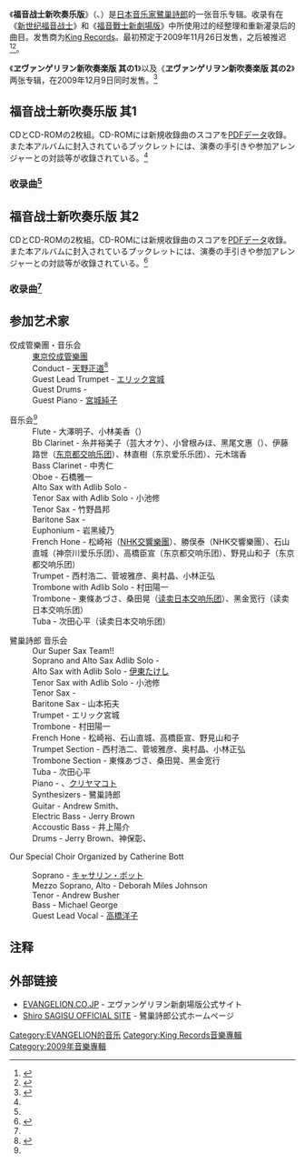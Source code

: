{{roughtranslation|time=2019-03-05T03:48:33+00:00}}
{{Translating|[[:ja:ヱヴァンゲリヲン新吹奏楽版|:ja:ヱヴァンゲリヲン新吹奏楽版]]||time=2019-05-24T09:15:53+00:00}}
《'''福音战士新吹奏乐版'''》（{{lang-ja|ヱヴァンゲリヲン新吹奏楽版}}、{{lang-en|EVANGELION WIND SYMPHONY}}）是[[日本|日本]][[音乐家|音乐家]][[鷺巢詩郎|鷺巢詩郎]]的一张音乐专辑。收录有在《[[新世纪福音战士|新世纪福音战士]]》和《[[福音戰士新劇場版|福音戰士新劇場版]]》中所使用过的经整理和重新灌录后的曲目。发售商为[[King_Records|King Records]]。最初预定于2009年11月26日发售，之后被推迟<ref name="release">{{cite news | url=http://news.livedoor.com/article/detail/4362932/ | title=「ヱヴァ」楽曲が吹奏楽に！「ヱヴァンゲリヲン新吹奏楽版」発売決定 | date=2009年9月25日 | agency=[[ライブドアニュース|ライブドアニュース]] | accessdate=2013-10-11 | author=映画.com | archive-date=2018-06-28 | archive-url=https://web.archive.org/web/20180628044403/http://news.livedoor.com/article/detail/4362932/ | dead-url=no }}</ref><ref>{{cite web | url=http://eva2.0.b-ch.com/blog/2_0/archives/220 新吹奏楽版、発売日の情報など | title=ヱヴァンゲリヲン新劇場版ブログ：破ブログ | date=2009-11-19 | accessdate=2013-10-11 | author=Khara | archive-date=2019-03-06 | archive-url=https://web.archive.org/web/20190306042949/http://eva2.0.b-ch.com/blog/2_0/archives/220 | dead-url=no }}</ref>。

《'''ヱヴァンゲリヲン新吹奏楽版 其の1'''》以及《'''ヱヴァンゲリヲン新吹奏楽版 其の2'''》两张专辑，在2009年12月9日同时发售。<ref name="ON SALE">{{cite news | url=http://woman.infoseek.co.jp/news/entertainment/listenjapan_28366 | title=“全曲分”のスコア收錄！『ヱヴァンゲリヲン新吹奏楽版』2タイトルが12月9日発売！ | date=2009-11-18 | accessdate=2013-10-11 | deadurl=yes | archiveurl=https://web.archive.org/web/20150611004301/http://woman.infoseek.co.jp/news/entertainment/listenjapan_28366 | archivedate=2015-06-11 }}</ref>

== 福音战士新吹奏乐版 其1 ==
{{Infobox Album
| Name           = ヱヴァンゲリヲン新吹奏楽版 其の1
| Type           = Soundtrack
| Artist         = [[鷺巢詩郎|鷺巢詩郎]]
| Cover         =KIZC-41~2.jpg
| Released       = 2009年12月9日
| Recorded       = 
| Genre          = [[原声音乐|动漫原声]]
| Length         = 42分
| Label          = [[King_Records|King Records]]
| Producer       = 鷺巢詩郎
| Reviews        = 
| Chart position =
| Certification  =
| Last album     = [[ヱヴァンゲリヲン新劇場版:破_オリジナルサウンドトラック|ヱヴァンゲリヲン新劇場版:破 オリジナルサウンドトラック]]<br />（2009年）
| This album     = '''ヱヴァンゲリヲン新吹奏楽版 其の1'''<br />（2009年）
| Next album     = ヱヴァンゲリヲン新吹奏楽版 其の2<br />（2009年）
}}
CDとCD-ROMの2枚組。CD-ROMには新規收錄曲のスコアを[[PDF|PDF]]データ收錄。また本アルバムに封入されているブックレットには、演奏の手引きや参加アレンジャーとの対談等が收錄されている。<ref name="pdf" />

=== 收录曲<ref name="ON SALE" /> ===
{{tracklist
| collapsed       = 
| headline        = Disc1
| extra_column    = 
| total_length    = 41:40

| writing_credits = 
| lyrics_credits  = 
| music_credits   = 

| title1          = E06_EWS_Amano&kosei
| note1           =
| length1         = 2:32
| title2          = E03_EWS_Amano&Kosei
| note2           =
| length2         = 2:46
| title3          = C07_EWS_Amano&Kosei
| note3           =
| length3         = 3:16
| title4          = E01_EWS_Amano&Kosei
| note4           =
| length4         = 3:18
| title5          = E06_ReMaster_TV_Original
| note5           =
| length5         = 2:31
| title6          = E03_ReMaster_TV_Original
| note6           =
| length6         = 2:49
| title7          = E01_ReMaster_TV_Original
| note7           =
| length7         = 2:25
| title8          = A01_EWS_Amano&Kosei
| note8           =
| length8         = 3:56
| title9          = E01_01_YouichiMurata_Session
| note9           =
| length9         = 3:45
| title10          = E01_02_YouichiMurata_Session
| note10           =
| length10         = 4:48
| title11          = Shiro'sBrassBand_TributeToBreckerBrothers
| note11           =
| length11         = 6:19
| title12          = E01_WithoutEricTrumpet_EWS_Amano&Kosei（ボーナストラック）
| note12           =
| length12         = 3:15
}}

== 福音战士新吹奏乐版 其2 ==
{{Infobox Album
| Name           = ヱヴァンゲリヲン新吹奏楽版 其の2
| Type           = Soundtrack
| Artist         = [[鷺巢詩郎|鷺巢詩郎]]
| Cover         =KIZC-43~4.jpg
| Released       = 2009年12月9日
| Recorded       = 
| Genre          = [[原声音乐|动漫原声]]
| Length         = 40分
| Label          = [[King_Records|King Records]]
| Producer       = 鷺巢詩郎
| Reviews        = 
| Chart position =
| Certification  =
| Last album     = ヱヴァンゲリヲン新吹奏楽版 其の1<br />（2009年）
| This album     = '''ヱヴァンゲリヲン新吹奏楽版 其の2'''<br />（2009年）
| Next album     = [[Shiro_SAGISU_Music_from_"EVANGELION:3.0"_YOU_CAN_(NOT)_REDO.|Shiro SAGISU Music from "EVANGELION:3.0" YOU CAN (NOT) REDO.]] (2012年)
}}
CDとCD-ROMの2枚組。CD-ROMには新規收錄曲のスコアを[[PDF|PDF]]データ收錄。また本アルバムに封入されているブックレットには、演奏の手引きや参加アレンジャーとの対談等が收錄されている。<ref name="pdf">{{cite web | url=http://okmusic.jp/#!/news/5778 | title=“全曲分”のスコア收錄！『ヱヴァンゲリヲン新吹奏楽版』2タイトルが12月9日発売！ | publisher=音楽ニュース | date=2009-11-18 | accessdate=2013-10-11 | archive-date=2015-03-15 | archive-url=https://archive.is/20150315165911/http://okmusic.jp/%23!/ups/choices/465#!/news/5778 | dead-url=yes }}</ref>

=== 收录曲<ref name="ON SALE" /> ===
{{tracklist
| collapsed       = 
| headline        = Disc1
| extra_column    = 
| total_length    = 40:40

| writing_credits = 
| lyrics_credits  = 
| music_credits   = 

| title1          = E09_EWS_Amano&Kosei
| note1           =
| length1         = 2:14
| title2          =  E05_EWS_Amano&Kosei
| note2           =
| length2         = 2:56
| title3          = E05_Fast_EWS_Amano&Kosei
| note3           =
| length3         = 2:09
| title4          = B12_EWS_Amano&Kosei
| note4           =
| length4         = 3:02
| title5          = E13_EWS_Amano&Kosei
| note5           =
| length5         = 4:46
| title6          = E09_ReMaster_TV_Original
| note6           =
| length6         = 1:55
| title7          = E05_ReMaster_TV_Original
| note7           =
| length7         = 1:50
| title8          = E05_Fast_ReMaster_TV_Original
| note8           =
| length8         = 1:41
| title9          = E09_YouichiMurata_Session
| note9           =
| length9         = 3:24
| title10          = F02_Take01_EWS_Amano&Kosei
| note10           =
| length10         = 2:14
| title11          = F02_Take02_EWS_Amano&Kosei
| note11           =
| length11         = 2:15
| title12          = SuperSaxPlaysEVA_TributeToSuperSax
| note12           =
| length12         = 8:06
| title13          = F02_ReMaster_TV_Original
| note13           =
| length13         = 0:36
| title14          = B12_ForPianoPlayback_EWS_Amano&Kosei（ボーナストラック）
| note14           =
| length14         = 3:02
}}

== 参加艺术家==
;佼成管樂團・音乐会
:[[東京佼成管樂團|東京佼成管樂團]]
:Conduct - [[天野正道|天野正道]]<ref>{{cite web | url=http://animeanime.jp/article/2012/01/25/9317.html | title=天野正道の吹奏楽傑作選　「ヱヴァンゲリヲン新吹奏楽版」を收錄 | publisher=animeanime | date=2012年1月25日 | accessdate=2013-10-11 | archive-date=2015-07-16 | archive-url=https://web.archive.org/web/20150716145733/http://animeanime.jp/article/2012/01/25/9317.html | dead-url=no }}</ref>
:Guest Lead Trumpet - [[エリック・ミヤシロ|エリック宮城]]
:Guest Drums - {{link-ja|神保彰|神保彰}}
:Guest Piano - [[宮城純子|宮城純子]]

;{{link-ja|村田阳一|村田陽一}} 音乐会<ref name="pdf" />
:Flute - 大澤明子、小林美香（{{link-ja|神奈川爱乐乐团|神奈川フィルハーモニー管弦楽団}}）
:Bb Clarinet - 糸井裕美子（芸大オケ）、小曾根みほ、黑尾文惠（{{link-ja|东京爱乐乐团|東京フィルハーモニー交響楽団}}）、伊藤路世（[[东京都交响乐团|东京都交响乐团]]）、林直樹（东京爱乐乐团）、元木瑞香
:Bass Clarinet - 中秀仁
:Oboe - 石橋雅一
:Alto Sax with Adlib Solo - {{link-ja|本田雅人|本田雅人}}
:Tenor Sax with Adlib Solo - 小池修
:Tenor Sax - 竹野昌邦
:Baritone Sax - {{link-ja|山本拓夫|山本拓夫}}
:Euphonium - 岩黑綾乃
:French Hone - 松崎裕（[[NHK交響樂團|NHK交響樂團]]）、勝俣泰（NHK交響樂團）、石山直城（神奈川爱乐乐团）、高橋臣宣（东京都交响乐团）、野見山和子（东京都交响乐团）
:Trumpet - 西村浩二、菅坡雅彦、奥村晶、小林正弘
:Trombone with Adlib Solo - 村田陽一
:Trombone - 東條あづさ、桑田晃（[[读卖日本交响乐团|读卖日本交响乐团]]）、黑金宽行（读卖日本交响乐团）
:Tuba - 次田心平（读卖日本交响乐团）

;鷺巢詩郎 音乐会
:Our Super Sax Team!! 
:Soprano and Alto Sax Adlib Solo -{{link-ja|土岐英史|土岐英史}}
:Alto Sax with Adlib Solo - [[伊東たけし|伊東たけし]]
:Tenor Sax with Adlib Solo - 小池修
:Tenor Sax - {{link-ja|勝田一樹|勝田かず樹}}
:Baritone Sax - 山本拓夫
:Trumpet - エリック宮城
:Trombone - 村田陽一
:French Hone - 松崎裕、石山直城、高橋臣宣、野見山和子
:Trumpet Section - 西村浩二、菅坡雅彦、奥村晶、小林正弘
:Trombone Section - 東條あづさ、桑田晃、黑金宽行
:Tuba - 次田心平
:Piano - {{link-ja|岛健|島健}}、[[クリヤ・マコト|クリヤマコト]]
:Synthesizers - 鷺巢詩郎
:Guitar - Andrew Smith、{{link-ja|松下诚|松下誠}}
:Electric Bass - Jerry Brown
:Accoustic Bass - 井上陽介
:Drums - Jerry Brown、神保彰、{{link-ja|大坂昌彦|大坂昌彦}}

Our Special Choir Organized by Catherine Bott
:Soprano - [[キャサリン・ボット|キャサリン・ボット]]
:Mezzo Soprano, Alto - Deborah Miles Johnson
:Tenor - Andrew Busher
:Bass - Michael George
:Guest Lead Vocal - [[高橋洋子|高橋洋子]]

== 注释 ==
<references />

== 外部链接 ==
*[http://www.evangelion.co.jp/ EVANGELION.CO.JP] {{Wayback|url=http://www.evangelion.co.jp/ |date=20190118042534 }} - ヱヴァンゲリヲン新劇場版公式サイト
*[https://web.archive.org/web/20130621185838/http://ro-jam.com/ Shiro SAGISU OFFICIAL SITE] - 鷺巢詩郎公式ホームページ

{{新世紀福音戰士系列}}
{{DEFAULTSORT:EVANGELION WIND SYMPHONY}}
[[Category:EVANGELION的音乐|Category:EVANGELION的音乐]]
[[Category:King_Records音樂專輯|Category:King Records音樂專輯]]
[[Category:2009年音樂專輯|Category:2009年音樂專輯]]